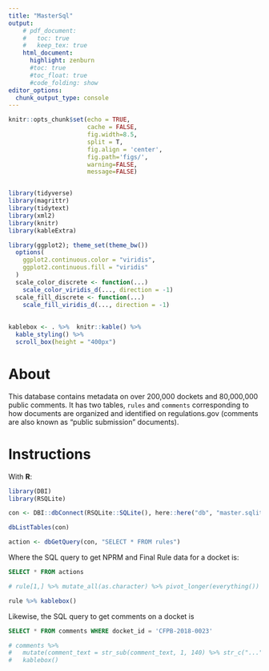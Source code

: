 ```yaml
---
title: "MasterSql"
output:
    # pdf_document:
    #   toc: true
    #   keep_tex: true
    html_document:
      highlight: zenburn
      #toc: true
      #toc_float: true
      #code_folding: show
editor_options: 
  chunk_output_type: console
---
```



```r
knitr::opts_chunk$set(echo = TRUE, 
                      cache = FALSE, 
                      fig.width=8.5, 
                      split = T,
                      fig.align = 'center', 
                      fig.path='figs/',
                      warning=FALSE, 
                      message=FALSE)


library(tidyverse)
library(magrittr)
library(tidytext)
library(xml2)
library(knitr)
library(kableExtra)

library(ggplot2); theme_set(theme_bw())
  options(
    ggplot2.continuous.color = "viridis",
    ggplot2.continuous.fill = "viridis"
  )
  scale_color_discrete <- function(...)
    scale_color_viridis_d(..., direction = -1)
  scale_fill_discrete <- function(...)
    scale_fill_viridis_d(..., direction = -1)
  
  
kablebox <- . %>%  knitr::kable() %>% 
  kable_styling() %>% 
  scroll_box(height = "400px")
```

# About 

This database contains metadata on over 200,000 dockets and 80,000,000 public comments. It has two tables, `rules` and `comments` corresponding to how documents are organized and identified on regulations.gov (comments are also known as "public submission" documents).

# Instructions

With **R**:

```r
library(DBI)
library(RSQLite)

con <- DBI::dbConnect(RSQLite::SQLite(), here::here("db", "master.sqlite"))

dbListTables(con)
```

```r
action <- dbGetQuery(con, "SELECT * FROM rules")
```

Where the SQL query to get NPRM and Final Rule data for a docket is: 

```sql
SELECT * FROM actions
```

```r
# rule[1,] %>% mutate_all(as.character) %>% pivot_longer(everything()) %>% kable(format= "pipe")

rule %>% kablebox()
```

Likewise, the SQL query to get comments on a docket is

```sql
SELECT * FROM comments WHERE docket_id = 'CFPB-2018-0023'
```

```r
# comments %>% 
#   mutate(comment_text = str_sub(comment_text, 1, 140) %>% str_c("...") ) %>% 
#   kablebox()
```
